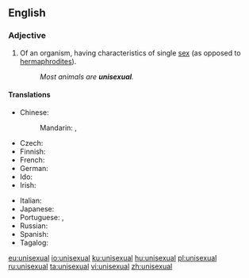 ==English==
{{wikipedia}}

===Adjective===
{{en-adj|-}}

# Of an organism, having characteristics of single [[sex]] (as opposed to [[hermaphrodite]]s).
#: ''Most animals are '''unisexual'''.''

====Translations====
{{trans-top|having characteristics of a single sex}}
* Chinese:
*: Mandarin: {{t+|cmn|單性|alt=單性的|sc=Hani}}, {{t+|cmn|单性|tr=dānxìng de|alt=单性的|sc=Hani}}
* Czech: {{t|cs|nedokonalý|m}}
* Finnish: {{t|fi|yksineuvoinen}}
* French: {{t+|fr|unisexe}}
* German: {{t|de|eingeschlechtlich}}
* Ido: {{t|io|unsexua}}
* Irish: {{t|ga|aonghnéasach}}
{{trans-mid}}
* Italian: {{t|it|unisessuale}}
* Japanese: {{t|ja|単性|tr=たんせいの, tansei no|alt=単性の|sc=Jpan}}
* Portuguese: {{t+|pt|unissexuado}}, {{t+|pt|unissexual}}
* Russian: {{t+|ru|однопо́лый}}
* Spanish: {{t|es|unisexual}} {{qualifier|biol.}}
* Tagalog: {{t|tl|sansariin}}
{{trans-bottom}}

[[eu:unisexual]]
[[io:unisexual]]
[[ku:unisexual]]
[[hu:unisexual]]
[[pl:unisexual]]
[[ru:unisexual]]
[[ta:unisexual]]
[[vi:unisexual]]
[[zh:unisexual]]
